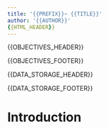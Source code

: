 ```yaml
---
title: '{{PREFIX}}~ {{TITLE}}'
author: '{{AUTHOR}}'
{{HTML_HEADER}}
---
```




{{OBJECTIVES_HEADER}}



{{OBJECTIVES_FOOTER}}



{{DATA_STORAGE_HEADER}}


{{DATA_STORAGE_FOOTER}}



# Introduction











































































